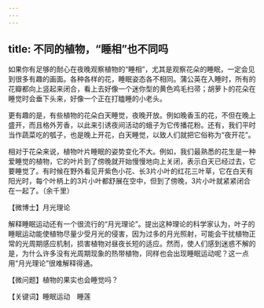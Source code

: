 ```yaml
---
---
---
```

title: 不同的植物，“睡相”也不同吗
---






如果你有足够的耐心在夜晚观察植物的“睡相”，尤其是观察花朵的睡眠，一定会见到很多有趣的画面。各种各样的花，睡眠姿态各不相同。蒲公英在入睡时，所有的花瓣都向上竖起来闭合，看上去好像一个迷你型的黄色鸡毛扫帚；胡萝卜的花朵在睡觉时会垂下头来，好像一个正在打瞌睡的小老头。

更有趣的是，有些植物的花朵白天睡觉，夜晚开放。例如晚香玉的花，不但在晚上盛开，而且格外芳香，以此来引诱夜间活动的蛾子为它传播花粉。还有，我们平时当作蔬菜吃的瓠子，也是晚上开花，白天睡觉，以致人们就把它俗称为“夜开花”。

相对于花朵来说，植物叶片睡眠的姿势变化不大。例如，我们最熟悉的花生是一种爱睡觉的植物，它的叶片到了傍晚就开始慢慢地向上关闭，表示白天已经过去，它要睡觉了。有时候在野外看见开紫色小花、长3片小叶的红花三叶草，它在白天有阳光时，每个叶柄上的3片小叶都舒展在空中，但到了傍晚，3片小叶就紧紧闭合在一起了。（余千里）





【微博士】月光理论

解释睡眠运动还有一个很流行的“月光理论”。提出这种理论的科学家认为，叶子的睡眠运动能使植物尽量少受月光的侵害，因为过多的月光照射，可能会干扰植物正常的光周期感应机制，损害植物对昼夜长短的适应。然而，使人们感到迷惑不解的是，为什么许多没有光周期现象的热带植物，同样也会出现睡眠运动呢？这一点用“月光理论”很难解释得通。

【微问题】植物的果实也会睡觉吗？

【关键词】睡眠运动　睡莲